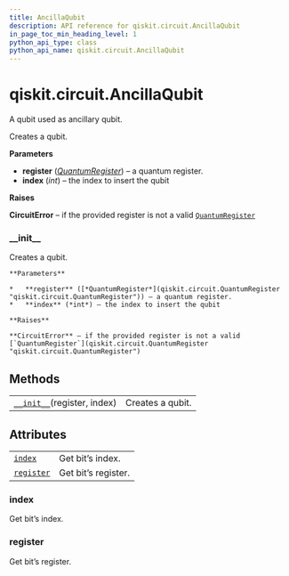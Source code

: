 ```yaml
---
title: AncillaQubit
description: API reference for qiskit.circuit.AncillaQubit
in_page_toc_min_heading_level: 1
python_api_type: class
python_api_name: qiskit.circuit.AncillaQubit
---
```


<span id="qiskit-circuit-ancillaqubit" />

# qiskit.circuit.AncillaQubit

<Class id="qiskit.circuit.AncillaQubit" isDedicatedPage={true} github="https://github.com/qiskit/qiskit/tree/stable/0.16/qiskit/circuit/quantumregister.py" signature="AncillaQubit(register, index)">
  A qubit used as ancillary qubit.

  Creates a qubit.

  **Parameters**

  *   **register** ([*QuantumRegister*](qiskit.circuit.QuantumRegister "qiskit.circuit.QuantumRegister")) – a quantum register.
  *   **index** (*int*) – the index to insert the qubit

  **Raises**

  **CircuitError** – if the provided register is not a valid [`QuantumRegister`](qiskit.circuit.QuantumRegister "qiskit.circuit.QuantumRegister")

  ### \_\_init\_\_

  <Function id="qiskit.circuit.AncillaQubit.__init__" signature="__init__(register, index)">
    Creates a qubit.

    **Parameters**

    *   **register** ([*QuantumRegister*](qiskit.circuit.QuantumRegister "qiskit.circuit.QuantumRegister")) – a quantum register.
    *   **index** (*int*) – the index to insert the qubit

    **Raises**

    **CircuitError** – if the provided register is not a valid [`QuantumRegister`](qiskit.circuit.QuantumRegister "qiskit.circuit.QuantumRegister")
  </Function>

  ## Methods

  |                                                                                                             |                  |
  | ----------------------------------------------------------------------------------------------------------- | ---------------- |
  | [`__init__`](#qiskit.circuit.AncillaQubit.__init__ "qiskit.circuit.AncillaQubit.__init__")(register, index) | Creates a qubit. |

  ## Attributes

  |                                                                                            |                     |
  | ------------------------------------------------------------------------------------------ | ------------------- |
  | [`index`](#qiskit.circuit.AncillaQubit.index "qiskit.circuit.AncillaQubit.index")          | Get bit’s index.    |
  | [`register`](#qiskit.circuit.AncillaQubit.register "qiskit.circuit.AncillaQubit.register") | Get bit’s register. |

  ### index

  <Function id="qiskit.circuit.AncillaQubit.index" signature="property index">
    Get bit’s index.
  </Function>

  ### register

  <Function id="qiskit.circuit.AncillaQubit.register" signature="property register">
    Get bit’s register.
  </Function>
</Class>

